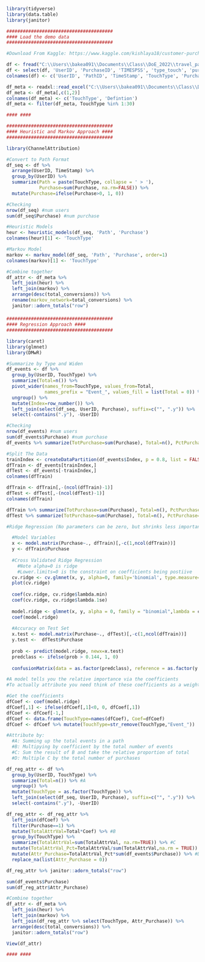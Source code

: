 
```r
library(tidyverse)
library(data.table)
library(janitor)
```

```r
#######################################
#### Load the demo data 
#######################################

#Download From Kaggle: https://www.kaggle.com/kishlaya18/customer-purchase-journey-netherlands

df <- fread("C:\\Users\\bakea091\\Documents\\Class\\DoE_2022\\travel_path\\TravelData.csv")
df <- select(df, 'UserID', 'PurchaseID', 'TIMESPSS', 'type_touch', 'purchase_any')
colnames(df) <- c('UserID', 'PathID', 'TimeStamp', 'TouchType', 'Purchase')

df_meta <- readxl::read_excel("C:\\Users\\bakea091\\Documents\\Class\\DoE_2022\\travel_path\\codebook.xlsx")
df_meta <- df_meta[,c(1,2)]
colnames(df_meta) <- c('TouchType', 'Defintion')
df_meta <- filter(df_meta, TouchType %in% 1:30)
```

```r
#### ####

#######################################
#### Heuristic and Markov Approach ####
#######################################

library(ChannelAttribution)

#Convert to Path Format
df_seq <- df %>% 
  arrange(UserID, TimeStamp) %>%
  group_by(UserID) %>%
  summarize(Path = paste(TouchType, collapse = ' > '),
            Purchase=sum(Purchase, na.rm=FALSE)) %>%
  mutate(Purchase=ifelse(Purchase>0, 1, 0))

#Checking 
nrow(df_seq) #num users
sum(df_seq$Purchase) #num purchase

#Heuristic Models 
heur <- heuristic_models(df_seq, 'Path', 'Purchase')
colnames(heur)[1] <- 'TouchType'

#Markov Model 
markov <- markov_model(df_seq, 'Path', 'Purchase', order=1)
colnames(markov)[1] <- 'TouchType'

#Combine together 
df_attr <- df_meta %>% 
  left_join(heur) %>%
  left_join(markov) %>%
  arrange(desc(total_conversions)) %>%
  rename(markov_network=total_conversions) %>%
  janitor::adorn_totals("row")

```

#### ####

```r
#######################################
#### Regression Approach ####
#######################################

library(caret)
library(glmnet)
library(DMwR)

#Summarize by Type and Widen
df_events <- df %>%
  group_by(UserID, TouchType) %>%
  summarize(Total=n()) %>%
  pivot_wider(names_from=TouchType, values_from=Total, 
              names_prefix = "Event_", values_fill = list(Total = 0)) %>%
  ungroup() %>%
  mutate(Index=row_number()) %>%
  left_join(select(df_seq, UserID, Purchase), suffix=c("", ".y")) %>%
  select(-contains(".y"), -UserID)

#Checking 
nrow(df_events) #num users
sum(df_events$Purchase) #num purchase
df_events %>% summarize(TotPurchase=sum(Purchase), Total=n(), PctPurchase=sum(Purchase)/n())

#Split The Data
trainIndex <- createDataPartition(df_events$Index, p = 0.8, list = FALSE)
dfTrain <- df_events[trainIndex,]
dfTest <- df_events[-trainIndex,]
colnames(dfTrain)

dfTrain <- dfTrain[,-(ncol(dfTrain)-1)]
dfTest <- dfTest[,-(ncol(dfTest)-1)]
colnames(dfTrain)

dfTrain %>% summarize(TotPurchase=sum(Purchase), Total=n(), PctPurchase=sum(Purchase)/n())
dfTest %>% summarize(TotPurchase=sum(Purchase), Total=n(), PctPurchase=sum(Purchase)/n())

#Ridge Regression (No parameters can be zero, but shrinks less important) 

  #Model Variables
  x <- model.matrix(Purchase~., dfTrain)[,-c(1,ncol(dfTrain))]
  y <- dfTrain$Purchase
  
  #Cross Validated Ridge Regression
    #Note alpha=0 is ridge
    #Lower.limits=0 is the constraint on coefficients being postiive 
  cv.ridge <- cv.glmnet(x, y, alpha=0, family='binomial', type.measure="auc", nfold=10, lower.limits=0)
  plot(cv.ridge)
  
  coef(cv.ridge, cv.ridge$lambda.min)
  coef(cv.ridge, cv.ridge$lambda.1se)
  
  model.ridge <- glmnet(x, y, alpha = 0, family = "binomial",lambda = cv.ridge$lambda.min, lower.limits=0)
  coef(model.ridge)
 
  #Accuracy on Test Set 
  x.test <- model.matrix(Purchase~., dfTest)[,-c(1,ncol(dfTrain))]
  y.test <-  dfTest$Purchase
  
  prob <- predict(model.ridge, newx=x.test)
  predclass <- ifelse(prob > 0.144, 1, 0)
  
  confusionMatrix(data = as.factor(predclass), reference = as.factor(y.test))

#A model tells you the relative importance via the coefficients
#To actually attribute you need think of these coefficients as a weighting scheme

#Get the coefficients
dfCoef <- coef(model.ridge)
dfCoef[,1] <- ifelse(dfCoef[,1]<0, 0, dfCoef[,1])
dfCoef <- dfCoef[-1,]
dfCoef <- data.frame(TouchType=names(dfCoef), Coef=dfCoef)
dfCoef <- dfCoef %>% mutate(TouchType=str_remove(TouchType,"Event_"))

#Attribute by:
  #A: Summing up the total events in a path
  #B: Multipying by coefficient by the total number of events
  #C: Sum the result of B and take the relative proportion of total
  #D: Multiple C by the total number of purchases

df_reg_attr <- df %>%
  group_by(UserID, TouchType) %>%
  summarize(Total=n()) %>% #A
  ungroup() %>%
  mutate(TouchType = as.factor(TouchType)) %>%
  left_join(select(df_seq, UserID, Purchase), suffix=c("", ".y")) %>%
  select(-contains(".y"), -UserID)

df_reg_attr <- df_reg_attr %>% 
  left_join(dfCoef) %>%
  filter(Purchase==1) %>%
  mutate(TotalAttrVal=Total*Coef) %>% #B
  group_by(TouchType) %>%
  summarize(TotalAttrVal=sum(TotalAttrVal, na.rm=TRUE)) %>% #C
  mutate(TotalAttrVal_Pct=TotalAttrVal/sum(TotalAttrVal,na.rm = TRUE)) %>% #C
  mutate(Attr_Purchase=TotalAttrVal_Pct*sum(df_events$Purchase)) %>% #D
  replace_na(list(Attr_Purchase = 0)) 

df_reg_attr %>% janitor::adorn_totals("row")

sum(df_events$Purchase)
sum(df_reg_attr$Attr_Purchase)

#Combine together 
df_attr <- df_meta %>% 
  left_join(heur) %>%
  left_join(markov) %>% 
  left_join(df_reg_attr %>% select(TouchType, Attr_Purchase)) %>%
  arrange(desc(total_conversions)) %>%
  janitor::adorn_totals("row")

View(df_attr)

#### ####
```